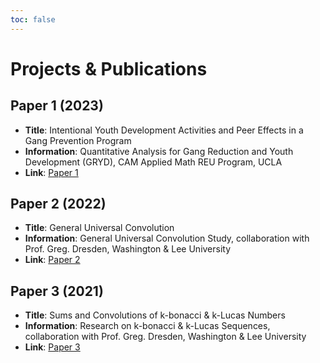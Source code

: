 ```yaml
---
toc: false
---
```


# Projects & Publications

## Paper 1 (2023)
- **Title**: Intentional Youth Development Activities and Peer Effects in a Gang Prevention Program
- **Information**: Quantitative Analysis for Gang Reduction and Youth Development (GRYD), CAM Applied Math REU Program, UCLA
- **Link**: [Paper 1](https://ieeexplore.ieee.org/abstract/document/10386512)

## Paper 2 (2022)
- **Title**: General Universal Convolution
- **Information**: General Universal Convolution Study, collaboration with Prof. Greg. Dresden, Washington & Lee University
- **Link**: [Paper 2](https://dresden.academic.wlu.edu/files/2022/02/ConvolutionWebPage.pdf)

## Paper 3 (2021)
- **Title**: Sums and Convolutions of k-bonacci & k-Lucas Numbers
- **Information**: Research on k-bonacci & k-Lucas Sequences, collaboration with Prof. Greg. Dresden, Washington & Lee University
- **Link**: [Paper 3](https://dresden.academic.wlu.edu/files/2021/05/DresdenWangWeb3.pdf)